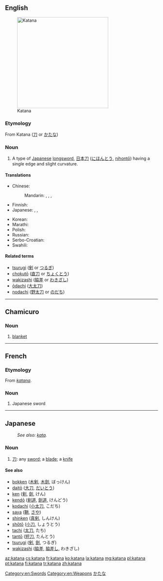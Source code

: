 ==English==

{{wikipedia|lang=en}}
[[File:Antique Japanese katana.JPG|300px|thumb|Katana]]

===Etymology===
From {{etyl|ja}} Katana ([[刀]] or [[かたな]])

===Noun===
{{en-noun|pl=katana|pl2=katanas}}

# A type of [[Japanese]] [[longsword]],  [[日本刀]] ([[にほんとう]], [[nihontō]]) having a single edge and slight curvature.

====Translations====
{{trans-top|a type of Japanese longsword}}
* Chinese:
*: Mandarin: {{t-|cmn|日本刀|tr=Rìběndāo|sc=Hani}}, {{t|cmn|武士刀|tr=wǔshìdāo|sc=Hani}}, {{t|cmn|卡塔納|sc=Hani}}, {{t|cmn|卡塔纳|tr=kǎtǎnà|sc=Hani}}
* Finnish: {{t+|fi|katana}}
* Japanese: {{t-|ja|かたな|tr=katana}}, {{t+|ja|刀|tr=かたな, katana}}, {{t-|ja|日本刀|tr=にほんとう, nihontō}}
{{trans-mid}}
* Korean: {{t-|ko|가타나|tr=gatana|sc=Hang}}
* Marathi: {{t-|mr|काताना|f|tr=kātānā|sc=Deva}}
* Polish: {{t+|pl|katana|f}}
* Russian: {{t-|ru|катана|f|tr=katána}}
* Serbo-Croatian: {{t-|sh|katana|f}}
* Swahili: {{t-|sw|katana}}
{{trans-bottom}}

====Related terms====

* [[tsurugi]] ([[剣]] or [[つるぎ]])
* [[chokutō]] ([[直刀]] or [[ちょくとう]])
* [[wakizashi]] ([[脇差]] or [[わきざし]])
* [[ōdachi]] ([[大太刀]])
* [[nodachi]] ([[野太刀]] or [[のだち]])

[[Category:en:Swords]]
[[Category:en:Weapons]]

----

==Chamicuro==

===Noun===
{{head|ccc|noun}}

# [[blanket]]

----

==French==
{{wikipedia|lang=fr}}

===Etymology===
From {{etyl|ja|fr}} ''[[#Japanese|katana]]''.

===Noun===
{{fr-noun|m}}

# Japanese sword

----

==Japanese==
: ''See also: [[kata]].''

===Noun===
{{ja-noun|r|hira=かたな}}

# [[刀]]: any [[sword]]; a [[blade]]; a [[knife]]

====See also====
* [[bokken]] ([[木剣]], [[木劍]], ぼっけん)
* [[daitō]] ([[大刀]], [[だいとう]])
* [[ken]] ([[剣]], [[劍]], けん)
* [[kendō]] ([[剣道]], [[劍道]], けんどう)
* [[kodachi]] ([[小太刀]], こだち)
* [[saya]] ([[鞘]], [[さや]])
* [[shinken]] ([[真剣]], しんけん)
* [[shōtō]] ([[小刀]], しょうとう)
* [[tachi]] ([[太刀]], たち)
* [[tantō]] ([[短刀]], たんとう)
* [[tsurugi]] ([[剣]], [[劍]], つるぎ)
* [[wakizashi]] ([[脇差]], [[脇差し]], わきざし)

[[Category:ja:Swords|かたな]]

[[az:katana]]
[[cs:katana]]
[[fr:katana]]
[[ko:katana]]
[[la:katana]]
[[mg:katana]]
[[pl:katana]]
[[pt:katana]]
[[fi:katana]]
[[tr:katana]]
[[zh:katana]]